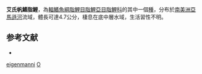 {{Speciesbox 
| taxon = Othonocheirodus eigenmanni
| status = LC
| status_system = IUCN3.1
| authority = [[Myers|Myers]], 1927
| synonyms = 
}}
'''艾氏帆鰭脂鯉'''，為[[輻鰭魚綱|輻鰭魚綱]][[脂鯉目|脂鯉目]][[脂鯉亞目|脂鯉亞目]][[脂鯉科|脂鯉科]]的其中一個[[種|種]]，分布於[[南美洲|南美洲]][[亞馬遜河|亞馬遜河]]流域，體長可達4.7公分，棲息在底中層水域，生活習性不明。

==参考文献==
{{refbegin}}
*{{FishBase_species|genus=Othonocheirodus|species=eigenmanni|year=2014|month=1}}
{{refend}}

{{Taxonbar|from=Q980447}}

[[Category:帆鰭脂鯉屬|eigenmanni]]
[[Category:1927年描述的魚類|O]]

{{魚類小作品}}